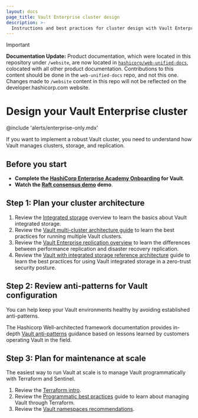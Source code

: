 ```yaml
---
layout: docs
page_title: Vault Enterprise cluster design
description: >-
  Instructions and best practices for cluster design with Vault Enterprise.
---
```


> [!IMPORTANT]  
> **Documentation Update:** Product documentation, which were located in this repository under `/website`, are now located in [`hashicorp/web-unified-docs`](https://github.com/hashicorp/web-unified-docs), colocated with all other product documentation. Contributions to this content should be done in the `web-unified-docs` repo, and not this one. Changes made to `/website` content in this repo will not be reflected on the developer.hashicorp.com website.

# Design your Vault Enterprise cluster

@include 'alerts/enterprise-only.mdx'

If you want to implement a robust Vault cluster, you need to understand how
Vault manages clusters, storage, and replication.

## Before you start 

- **Complete the [HashiCorp Enterprise Academy Onboarding](https://onboarding.hashicorp.com/trainings) for Vault**.
- **Watch the [Raft consensus demo](https://thesecretlivesofdata.com/raft/) demo**.

## Step 1: Plan your cluster architecture

1. Review the [Integrated storage](/vault/docs/concepts/integrated-storage)
   overview to learn the basics about Vault integrated storage.
1. Review the [Vault multi-cluster architecture guide](/well-architected-framework/zero-trust-security/multi-cluster-architecture)
   to learn the best practices for running multiple Vault clusters.
1. Review the [Vault Enterprise replication overview](/vault/docs/enterprise/replication)
   to learn the differences between performance replication and disaster
   recovery replication.
1. Review the [Vault with integrated storage reference architecture](/well-architected-framework/zero-trust-security/raft-reference-architecture)
   guide to learn the best practices for using Vault integrated storage
   in a zero-trust security posture.

## Step 2: Review anti-patterns for Vault configuration

You can help keep your Vault environments healthy by avoiding established
anti-patterns.

The Hashicorp Well-architected framework documentation provides in-depth
[Vault anti-patterns](/well-architected-framework/operational-excellence/security-vault-anti-patterns) guidance based on
lessons learned by customers operating Vault in the field.

## Step 3: Plan for maintenance at scale

The easiest way to run Vault at scale is to manage Vault programmatically with
Terraform and Sentinel.

1. Review the [Terraform intro](/terraform/intro).
1. Review the [Programmatic best practices](/vault/docs/configuration/programmatic-best-practices)
   guide to learn about managing Vault through Terraform.
1. Review the [Vault namespaces recommendations](/vault/tutorials/enterprise/namespace-structure#use-namespaces-sparingly).